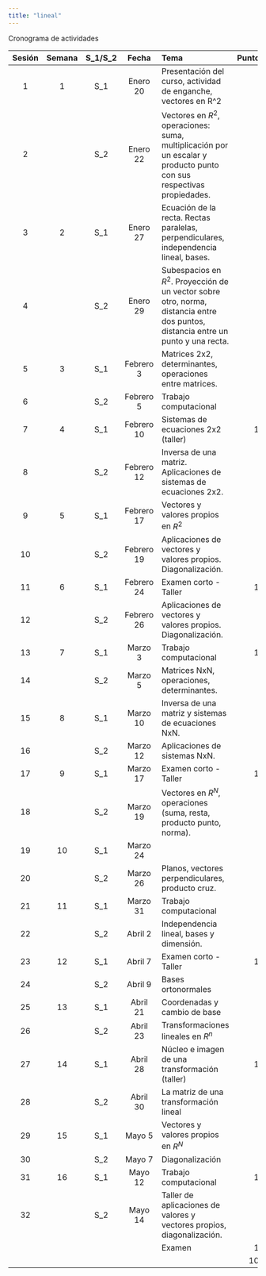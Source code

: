 ```yaml
---
title: "lineal"
---
```

Cronograma de actividades


| Sesión | Semana | S_1/S_2 | Fecha     | Tema                                                                                                       | Puntos |
|:------:|:------:|:-------:|:---------:|:-----------------------------------------------------------------------------------------------------------|-------:|
| 1      | 1      | S_1     | Enero 20  | Presentación del curso, actividad de enganche, vectores en R^2                                             |        |
| 2      |        | S_2     | Enero 22  | Vectores en $R^2$, operaciones: suma, multiplicación por un escalar y producto punto con sus respectivas propiedades. |        |
| 3      | 2      | S_1     | Enero 27  | Ecuación de la recta. Rectas paralelas, perpendiculares, independencia lineal, bases.                       |        |
| 4      |        | S_2     | Enero 29  | Subespacios en $R^2$. Proyección de un vector sobre otro, norma, distancia entre dos puntos, distancia entre un punto y una recta. |        |
| 5      | 3      | S_1     | Febrero 3 | Matrices 2x2, determinantes, operaciones entre matrices.                                                   |        |
| 6      |        | S_2     | Febrero 5 | Trabajo computacional                                                                                      |        |
| 7      | 4      | S_1     | Febrero 10| Sistemas de ecuaciones 2x2 (taller)                                                                        | 15     |
| 8      |        | S_2     | Febrero 12| Inversa de una matriz. Aplicaciones de sistemas de ecuaciones 2x2.                                         |        |
| 9      | 5      | S_1     | Febrero 17| Vectores y valores propios en $R^2$                                                                          |        |
| 10     |        | S_2     | Febrero 19| Aplicaciones de vectores y valores propios. Diagonalización.                                               |        |
| 11     | 6      | S_1     | Febrero 24| Examen corto - Taller                                                                                      | 10     |
| 12     |        | S_2     | Febrero 26| Aplicaciones de vectores y valores propios. Diagonalización.                                               |        |
| 13     | 7      | S_1     | Marzo 3   | Trabajo computacional                                                                                      | 15     |
| 14     |        | S_2     | Marzo 5   | Matrices NxN, operaciones, determinantes.                                                                  |        |
| 15     | 8      | S_1     | Marzo 10  | Inversa de una matriz y sistemas de ecuaciones NxN.                                                        |        |
| 16     |        | S_2     | Marzo 12  | Aplicaciones de sistemas NxN.                                                                              |        |
| 17     | 9      | S_1     | Marzo 17  | Examen corto - Taller                                                                                      | 10     |
| 18     |        | S_2     | Marzo 19  | Vectores en $R^N$, operaciones (suma, resta, producto punto, norma).                                         |        |
| 19     | 10     | S_1     | Marzo 24  |                                                                                                            |        |
| 20     |        | S_2     | Marzo 26  | Planos, vectores perpendiculares, producto cruz.                                                           |        |
| 21     | 11     | S_1     | Marzo 31  | Trabajo computacional                                                                                      |        |
| 22     |        | S_2     | Abril 2   | Independencia lineal, bases y dimensión.                                                                   |        |
| 23     | 12     | S_1     | Abril 7   | Examen corto - Taller                                                                                      | 10     |
| 24     |        | S_2     | Abril 9   | Bases ortonormales                                                                                         |        |
| 25     | 13     | S_1     | Abril 21  | Coordenadas y cambio de base                                                                               |        |
| 26     |        | S_2     | Abril 23  | Transformaciones lineales en $R^n$                                                                           |        |
| 27     | 14     | S_1     | Abril 28  | Núcleo e imagen de una transformación (taller)                                                             | 15     |
| 28     |        | S_2     | Abril 30  | La matriz de una transformación lineal                                                                     |        |
| 29     | 15     | S_1     | Mayo 5    | Vectores y valores propios en $R^N$                                                                          |        |
| 30     |        | S_2     | Mayo 7    | Diagonalización                                                                                            |        |
| 31     | 16     | S_1     | Mayo 12   | Trabajo computacional                                                                                      | 15     |
| 32     |        | S_2     | Mayo 14   | Taller de aplicaciones de valores y vectores propios, diagonalización.                                     |        |
|        |        |         |           | Examen                                                                                                     | 10     |
|        |        |         |           |                                                                                                            | 100    |
